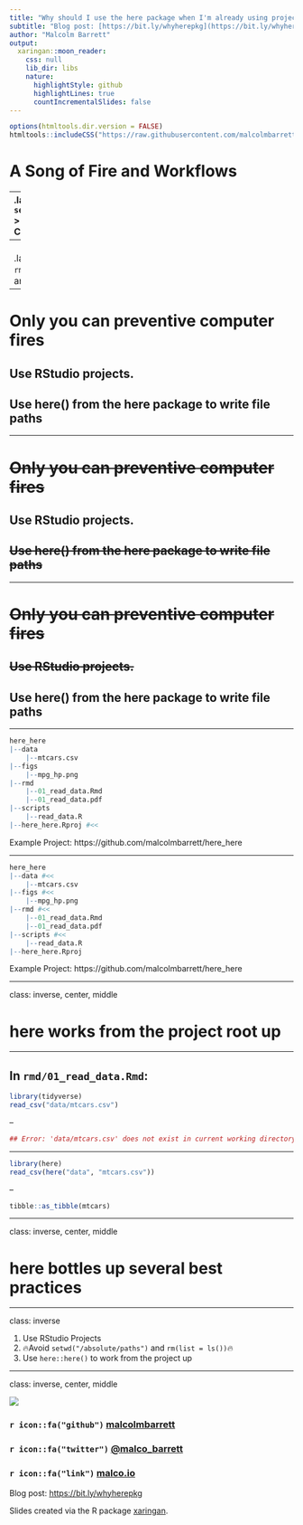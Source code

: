 ```yaml
---
title: "Why should I use the here package when I'm already using projects?"
subtitle: "Blog post: [https://bit.ly/whyherepkg](https://bit.ly/whyherepkg)"
author: "Malcolm Barrett"
output:
  xaringan::moon_reader:
    css: null
    lib_dir: libs
    nature:
      highlightStyle: github
      highlightLines: true
      countIncrementalSlides: false
---
```


```r
options(htmltools.dir.version = FALSE)
htmltools::includeCSS("https://raw.githubusercontent.com/malcolmbarrett/kakashi/master/kakashi.css")
```

# A Song of Fire and Workflows

--
.large[
> If the first line of your R script is
> 
> `setwd("C:\Users\jenny\path\that\only\I\have")`
> 
> I will come into your office and SET YOUR COMPUTER ON FIRE 🔥.
]
--
</br>
.large[
> If the first line of your R script is
> 
> `rm(list = ls())`
> 
> I will come into your office and SET YOUR COMPUTER ON FIRE 🔥.
]

---

# Only you can preventive computer fires

## Use RStudio projects. 
## Use here() from the here package to write file paths

---

# ~~Only you can preventive computer fires~~

## **Use RStudio projects.**
## ~~Use here() from the here package to write file paths~~

---

# ~~Only you can preventive computer fires~~

## ~~Use RStudio projects.~~
## **Use here() from the here package to write file paths**

---

```r
here_here
|--data
    |--mtcars.csv
|--figs
    |--mpg_hp.png
|--rmd
    |--01_read_data.Rmd
    |--01_read_data.pdf
|--scripts
    |--read_data.R
|--here_here.Rproj #<<
```

Example Project: https://github.com/malcolmbarrett/here_here

---

```r
here_here
|--data #<<
    |--mtcars.csv
|--figs #<<
    |--mpg_hp.png
|--rmd #<<
    |--01_read_data.Rmd
    |--01_read_data.pdf
|--scripts #<<
    |--read_data.R
|--here_here.Rproj
```

Example Project: https://github.com/malcolmbarrett/here_here

---

class: inverse, center, middle

# **here works from the project root up**

---

## In `rmd/01_read_data.Rmd`:

```r
library(tidyverse)
read_csv("data/mtcars.csv")
```

--

```r
## Error: 'data/mtcars.csv' does not exist in current working directory
```

---

```r
library(here)
read_csv(here("data", "mtcars.csv"))
```

--

```r
tibble::as_tibble(mtcars)
```

---

class: inverse, center, middle

# **here bottles up several best practices**

---

class: inverse

1. Use RStudio Projects
2. 🔥Avoid `setwd("/absolute/paths")` and `rm(list = ls())`🔥
3. Use `here::here()` to work from the project up

---

class: inverse, center, middle

![](https://media.giphy.com/media/3oz8xIsloV7zOmt81G/giphy.gif)

### `r icon::fa("github")` [malcolmbarrett](https://github.com/malcolmbarrett/)
### `r icon::fa("twitter")` [@malco_barrett](https://twitter.com/malco_barrett)
### `r icon::fa("link")` [malco.io](https://malco.io)

Blog post: [https://bit.ly/whyherepkg](https://bit.ly/whyherepkg)

Slides created via the R package [xaringan](https://github.com/yihui/xaringan).
